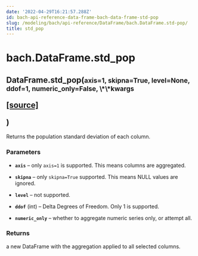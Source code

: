 ```yaml
---
date: '2022-04-29T16:21:57.288Z'
id: bach-api-reference-data-frame-bach-data-frame-std-pop
slug: /modeling/bach/api-reference/DataFrame/bach.DataFrame.std-pop/
title: std_pop
---
```


# bach.DataFrame.std_pop

<div class="method">
<h2 class="signature-class"><span class="additional-name">DataFrame.</span><span class="name">std_pop(</span><small class="parameter-list"><span class="parameter" id="axis">axis=1</span>, <span class="parameter" id="skipna">skipna=True</span>, <span class="parameter" id="level">level=None</span>, <span class="parameter" id="ddof">ddof=1</span>, <span class="parameter" id="numeric_only">numeric_only=False</span>, <span class="parameter" id="**">\*\*kwargs</span></small>
<span class="view-code-link">

[[source]](https://github.com/objectiv/objectiv-analytics/blob/main/bach/bach/dataframe.py)

</span>
)</h2>


<div class="content">

Returns the population standard deviation of each column.


### Parameters

* **`axis`** – only `axis=1` is supported. This means columns are aggregated.

* **`skipna`** – only `skipna=True` supported. This means NULL values are ignored.

* **`level`** – not supported.

* **`ddof`** (int) – Delta Degrees of Freedom. Only 1 is supported.

* **`numeric_only`** – whether to aggregate numeric series only, or attempt all.



### Returns

a new DataFrame with the aggregation applied to all selected columns.



</div>

</div>
